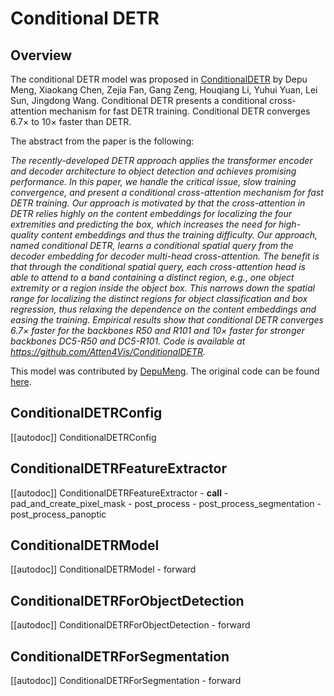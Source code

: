 <!--Copyright 2022 The HuggingFace Team. All rights reserved.

Licensed under the Apache License, Version 2.0 (the "License"); you may not use this file except in compliance with
the License. You may obtain a copy of the License at

http://www.apache.org/licenses/LICENSE-2.0

Unless required by applicable law or agreed to in writing, software distributed under the License is distributed on
an "AS IS" BASIS, WITHOUT WARRANTIES OR CONDITIONS OF ANY KIND, either express or implied. See the License for the
specific language governing permissions and limitations under the License.
-->

# Conditional DETR

## Overview

The conditional DETR model was proposed in [ConditionalDETR](https://arxiv.org/abs/2108.06152) by Depu Meng, Xiaokang Chen, Zejia Fan, Gang Zeng, Houqiang Li, Yuhui Yuan, Lei Sun, Jingdong Wang. Conditional DETR presents a conditional cross-attention mechanism for fast DETR training. Conditional DETR converges 6.7× to 10× faster than DETR.

The abstract from the paper is the following:

*The recently-developed DETR approach applies the transformer encoder and decoder architecture to object detection and achieves promising performance. In this paper, we handle the critical issue, slow training convergence, and present a conditional cross-attention mechanism for fast DETR training. Our approach is motivated by that the cross-attention in DETR relies highly on the content embeddings for localizing the four extremities and predicting the box, which increases the need for high-quality content embeddings and thus the training difficulty. Our approach, named conditional DETR, learns a conditional spatial query from the decoder embedding for decoder multi-head cross-attention. The benefit is that through the conditional spatial query, each cross-attention head is able to attend to a band containing a distinct region, e.g., one object extremity or a region inside the object box. This narrows down the spatial range for localizing the distinct regions for object classification and box regression, thus relaxing the dependence on the content embeddings and easing the training. Empirical results show that conditional DETR converges 6.7× faster for the backbones R50 and R101 and 10× faster for stronger backbones DC5-R50 and DC5-R101. Code is available at https://github.com/Atten4Vis/ConditionalDETR.*


This model was contributed by [DepuMeng](https://huggingface.co/DepuMeng). The original code can be found [here](https://github.com/Atten4Vis/ConditionalDETR).


## ConditionalDETRConfig

[[autodoc]] ConditionalDETRConfig

## ConditionalDETRFeatureExtractor

[[autodoc]] ConditionalDETRFeatureExtractor
    - __call__
    - pad_and_create_pixel_mask
    - post_process
    - post_process_segmentation
    - post_process_panoptic

## ConditionalDETRModel

[[autodoc]] ConditionalDETRModel
    - forward

## ConditionalDETRForObjectDetection

[[autodoc]] ConditionalDETRForObjectDetection
    - forward

## ConditionalDETRForSegmentation

[[autodoc]] ConditionalDETRForSegmentation
    - forward